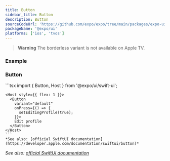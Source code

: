 ```yaml
---
title: Button
sidebar_title: Button
description: Button
sourceCodeUrl: 'https://github.com/expo/expo/tree/main/packages/expo-ui'
packageName: '@expo/ui'
platforms: ['ios', 'tvos']
---
```



> **Warning** The borderless variant is not available on Apple TV.

<APIInstallSection />

### Example

### Button

<Tabs>
  <Tab label="iOS">
    <ContentSpotlight
      alt="Button component on iOS."
      src="/static/images/expo-ui/button/ios.png"
      className="max-w-[480px]"
    />
  </Tab>
  <Tab label="Code">
    ```tsx
    import { Button, Host } from '@expo/ui/swift-ui';

    <Host style={{ flex: 1 }}>
      <Button
        variant="default"
        onPress={() => {
          setEditingProfile(true);
        }}>
        Edit profile
      </Button>
    </Host>
    ```
    *See also: [official SwiftUI documentation](https://developer.apple.com/documentation/swiftui/button)*

  </Tab>
</Tabs>

_See also: [official SwiftUI documentation](https://developer.apple.com/documentation/swiftui/button)_

<APISection packageName="expo-ui/swift-ui/button" apiName="Button" />
